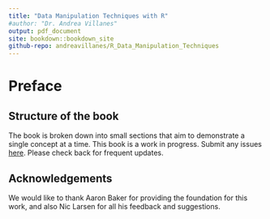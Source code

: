 ```yaml
--- 
title: "Data Manipulation Techniques with R"
#author: "Dr. Andrea Villanes"
output: pdf_document
site: bookdown::bookdown_site
github-repo: andreavillanes/R_Data_Manipulation_Techniques
---
```


# Preface {.unnumbered}

## Structure of the book {-}

The book is broken down into small sections that aim to demonstrate a single concept at a time. This book is a work in progress. Submit any issues  [here](https://github.com/andreavillanes/R_Data_Manipulation_Techniques/issues). Please check back for frequent updates. 

## Acknowledgements {-}

We would like to thank Aaron Baker for providing the foundation for this work, and also Nic Larsen for all his feedback and suggestions.

